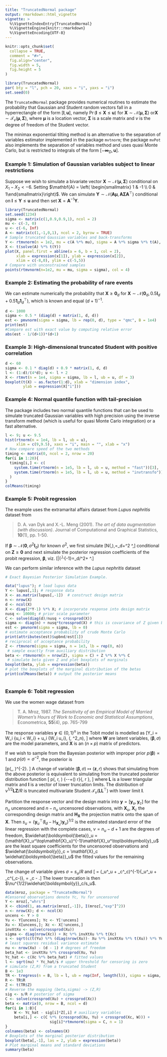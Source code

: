 ```yaml
---
title: "TruncatedNormal package"
output: rmarkdown::html_vignette
vignette: >
  %\VignetteIndexEntry{TruncatedNormal}
  %\VignetteEngine{knitr::rmarkdown}
  %\VignetteEncoding{UTF-8}
---
```


```r
knitr::opts_chunk$set(
  collapse = TRUE,
  comment = "#>",
  fig.align="center", 
  fig.width = 5, 
  fig.height = 5
)
```

```r
library(TruncatedNormal)
par( bty = "l", pch = 20, xaxs = "i", yaxs = "i")
set.seed(0)
```

The `TruncatedNormal` package provides numerical routines to estimate the  probability that Gaussian and Student random vectors fall in a hyperrectangle of the form $[\boldsymbol{l}, \boldsymbol{u}]$, namely $\Pr(\boldsymbol{l} \leq \boldsymbol{X} \leq \boldsymbol{u})$ for $\boldsymbol{X} \sim \mathcal{N}(\boldsymbol{\mu}, \boldsymbol{\Sigma})$ or$\boldsymbol{X} \sim \mathcal{T}_{\nu}(\boldsymbol{\mu}, \boldsymbol{\Sigma})$, where $\boldsymbol{\mu}$ is a location vector, $\boldsymbol{\Sigma}$ is a scale matrix and $\nu$ is the degree of freedom of the Student vector.

The minimax exponential tilting method is an alternative to the separation of variables estimator implemented in the package `mvtnorm`; the package `mvPot` also implements the separation of variables method and uses quasi Monte Carlo, but is restricted to integrals of the form $[-\boldsymbol{\infty}_D, \boldsymbol{u}]$. 

### Example 1: Simulation of Gaussian variables subject to linear restrictions

Suppose we wish to simulate a bivariate vector $\boldsymbol{X} \sim \mathcal{N}(\boldsymbol{\mu}, \boldsymbol{\Sigma})$ conditional on $X_1-X_2 < -6$. Setting $\mathbf{A} = \left( \begin{smallmatrix} 1 & -1 \\ 0 & 1\end{smallmatrix}\right)$. We can simulate $\boldsymbol{Y} \sim \mathcal{N}(\mathbf{A}\boldsymbol{\mu},\mathbf{A}\boldsymbol{\Sigma}\mathbf{A}^\top)$ conditional on $\boldsymbol{l} \leq \boldsymbol{Y} \leq \boldsymbol{u}$ and then set $\boldsymbol{X} = \mathbf{A}^{-1}\boldsymbol{Y}$.

```r
library(TruncatedNormal)
set.seed(1234)
sigma <- matrix(c(1,0.9,0.9,1), ncol = 2)
mu <- c(-3, 0)
u <- c(-6, Inf)
A <- matrix(c(1,-1,0,1), ncol = 2, byrow = TRUE)
# Sample truncated Gaussian variables and back-transforms
Y <- rtmvnorm(n = 1e2, mu = c(A %*% mu), sigma = A %*% sigma %*% t(A), ub = u)
X <- t(solve(A) %*% t(Y))
plot(X, panel.first = abline(a = 6, b = 1, col = 2),
     xlab = expression(x[1]), ylab = expression(x[2]), 
     xlim = c(-8,0), ylim = c(-5,5))
# Compare with unconstrained samples
points(rtmvnorm(n=1e2, mu = mu, sigma = sigma), col = 4) 
```

### Example 2: Estimating the probability of rare events

We can estimate numerically the probability that $\boldsymbol{X} \geq \boldsymbol{0}_d$ for $\boldsymbol{X} \sim \mathcal{N}(\boldsymbol{0}_d, 0.5\mathbf{I}_d + 0.5\mathbf{1}_d\mathbf{1}_d^\top)$, which is known and equal $(d+1)^{-1}$.

```r
d <- 1000
sigma <- 0.5 * (diag(d) + matrix(1, d, d))
est <- pmvnorm(sigma = sigma, lb = rep(0, d), type = "qmc", B = 1e4)
print(est)
#Compare est with exact value by computing relative error
abs(est - 1/(d+1))*(d+1)


```

### Example 3: High-dimensional truncated Student with positive correlation

```r
d <- 60
sigma <- 0.1 * diag(d) + 0.9 * matrix(1, d, d)
l <- (1:d)/(4*d); u <- l + 2
X <- rtmvt(n = 1e4, sigma = sigma, lb = l, ub = u, df = 3)
boxplot(t(X) ~ as.factor(1:d), xlab = "dimension index", 
        ylab = expression(X["i"]))

```

### Example 4: Normal quantile function with tail-precision

The package includes two normal quantile functions that can be used to simulate truncated Gaussian variables with high precision using the inverse transform method (which is useful for quasi Monte Carlo integration) or a fast alternative.

```r
l <- 9; u <- 9.5
hist(rtnorm(n = 1e4, lb = l, ub = u), 
     xlim = c(9,9.5), xaxs = "i", main = "", xlab = "x")
# Now compare speed of the two methods
timing <- matrix(0, ncol = 2, nrow = 20)
for(i in 1:20){
  timing[i,] <- c(
    system.time(rtnorm(n = 1e5, lb = l, ub = u, method = "fast"))[3],
    system.time(rtnorm(n = 1e5, lb = l, ub = u, method = "invtransfo"))[3]
  )
}
colMeans(timing)
```

### Example 5: Probit regression

The example uses the extramarital affairs dataset from _Lupus nephritis_ dataset from 

> D. A. van Dyk and X.-L. Meng (2001). *The art of data augmentation (with discussion)*. Journal of Computational and Graphical Statistics, **10**(1), pp. 1-50.


If $\boldsymbol{\beta}\sim \mathcal{N}(\mathbf{0},\sigma^2 \mathbf{I}_d)$ for known $\sigma^2$, we first simulate
\[\mathbf{Z}\sim N(\mathbf{0},\boldsymbol{\Sigma}),\qquad \boldsymbol{\Sigma}=\mathbf{I}_d+\sigma^2 \mathbf{X X}^\top,\]
conditional on $\mathbf{Z}\geq \mathbf{0}$ and next simulate the
posterior regression coefficients of the probit regression, $\boldsymbol{\beta}$, viz.
\[\boldsymbol{\beta}|\mathbf{Z}\sim \mathcal{N}(\mathbf{C X}^\top \mathbf{Z},\mathbf{C}),\qquad  \mathbf{C}^{-1}=\mathbf{I}_d/\sigma^2+ \mathbf{X}^\top\mathbf{X}.\]



We can perform similar inference with the _Lupus nephritis_ dataset

```r
# Exact Bayesian Posterior Simulation Example.

data("lupus"); # load lupus data
Y <- lupus[,1]; # response data
X <- as.matrix(lupus[,-1])  # construct design matrix
n <- nrow(X)
d <- ncol(X)
X <- diag(2*Y-1) %*% X; # incorporate response into design matrix
nusq <- 10000; # prior scale parameter
C <- solve(diag(d)/nusq + crossprod(X))
sigma <- diag(n) + nusq*tcrossprod(X) # this is covariance of Z given beta
est <- pmvnorm(sigma = sigma, lb = 0) 
# estimate acceptance probability of crude Monte Carlo
print(attributes(est)$upbnd/est[1])
# reciprocal of acceptance probability
Z <- rtmvnorm(sigma = sigma, n = 1e3, lb = rep(0, n))
 # sample exactly from auxiliary distribution
beta <- rtmvnorm(n = nrow(Z), sigma = C) + Z %*% X %*% C
 # simulate beta given Z and plot boxplots of marginals
boxplot(beta, ylab = expression(beta))
# plot the boxplots of the marginal distribution of the betas
print(colMeans(beta)) # output the posterior means
 
```

### Example 6: Tobit regression

We use the women wage dataset from 

> T. A. Mroz, 1987. *The Sensitivity of an Empirical Model of Married Women's Hours of Work to Economic and Statistical Assumptions*, Econometrica, **55**(4), pp. 765-799
  
The response variables $\boldsymbol{y} \in \{0,1\}^n$ in the Tobit model is modelled as
\[Y_i = W_i \mathrm{I}\{u_i < W_i\} + u_i \mathrm{I}\{W_i \leq u_i\}, \qquad \boldsymbol{W} \sim \mathcal{N}(\mathbf{X}\boldsymbol{\beta}, \sigma^2\mathbf{I}_n),
\]
where $\boldsymbol{W}$ are latent variables, $(\boldsymbol{\beta}, \sigma)$ are the model parameters,
and $\mathbf{X}$ is an $(n \times p)$ matrix of predictors. 

If we wish to sample from the Bayesian posterior with improper prior $p(\boldsymbol{\beta}) \propto 1$ and  $p(\sigma) \propto \sigma^{-2}$,  the posterior is

\[p(\boldsymbol{\beta},\sigma \mid \boldsymbol{y}, \mathbf{X})\propto \sigma^{-2}\exp\left[-\sum_{i:y_i>u_i}\left\{\frac{(y_i-\mathbf{x}_i^\top\beta)^2}{2\sigma^2}+\log(\sigma)\right\}+\sum_{i: y_i=u_i}\log\left\{\Phi\left( \frac{u_i-\mathbf{x}_i^\top\beta}{\sigma}\right)\right\}\right]. \]
A change of variable $(\boldsymbol{\beta}, \sigma) \mapsto (\boldsymbol{z}, r)$ shows that simulating from the
 above posterior is equivalent to simulating from the truncated posterior distribution function
\[ p(\mathbf{z}, r\mid \boldsymbol{y}, \mathbf{X})\propto
 \exp\left\{-\frac{\mathbf{z}^\top\mathbf{z}}{2}-\frac{r^2}{2}+(\nu-1)\ln
 r\right\}\mathrm{I}\{\sqrt{\nu}\, \mathbf{L}\mathbf{z}\geq r \mathbf{ l}\}, \]
where $\mathbf{L}$ is a lower triangular matrix and $\mathbf{l}$ is a vector of lower truncation limits. The distribution of $\nu^{1/2} \mathbf{LZ}/R$ is  truncated multivariate Student  $\mathcal{T}_{\nu}(\mathbf{LL}^\top)$ with lower limit $\mathbf{l}$. 

Partition the response vector and the design matrix into $\boldsymbol{y} = [\boldsymbol{y}_u, \boldsymbol{y}_c]$ for the $n_u$ uncensored and $n-n_u$ uncensored observations, with $\mathbf{X}_u$, $\mathbf{X}_c$ the corresponding design matrix and $\mathbf{H}_{\mathbf{X}}$ the projection matrix onto the span of $\mathbf{X}$. Then 
$s_u = \{\boldsymbol{y}_u^\top(\mathbf{I}_d -\mathrm{H}_{\mathbf{X}_u})\boldsymbol{y}_u\}^{1/2}$ is the estimated standard error of the linear regression with the complete cases, $\nu = n_u-d+1$ are the degrees of freedom, $\widehat{\boldsymbol{\beta}}_u = (\mathbf{X}_u^\top\mathbf{X}_u)^{-1}\mathbf{X}_u^\top\boldsymbol{y}_u$ are the least square coefficients for the uncensored observations and $\widehat{\boldsymbol{y}}_c = \mathbf{X}_c \widehat{\boldsymbol{\beta}}_u$ the fitted values for the remaining observations. 

The change of variable gives $\sigma =s_u/R$ and 
\[\boldsymbol{\beta} = (\mathbf{X}_u^\top\mathbf{X}_u + \mathbf{X}_c^\top\mathbf{X}_c)^{-1}\left\{\mathbf{X}_u^\top\boldsymbol{y}_u + \mathbf{X}_c^\top(\widehat{\boldsymbol{y}}_c-\sigma\boldsymbol{Z})\right\}, \qquad \boldsymbol{W} = \widehat{\boldsymbol{y}}_c - \sigma\boldsymbol{Z}.\]
The lower truncation is then $\nu^{1/2}\widehat{\boldsymbol{y}}_c/s_u$.


```r
data(mroz, package = "TruncatedNormal")
#Censored observations denote Yc, Yu for uncensored
Y <- mroz[,"whrs"]
X <- cbind(1, as.matrix(mroz[,-1]), I(mroz[,"exp"]^2))
n <- nrow(X); d <- ncol(X)
uncens <- Y > 0
Yu <- Y[uncens]; Yc <- Y[!uncens]
Xu <- X[uncens,]; Xc <- X[!uncens,]
invXtXu <- solve(crossprod(Xu))
sigma <- diag(nrow(Xc)) + Xc %*% invXtXu %*% t(Xc)
s <- sqrt(c(t(Yu) %*% (diag(nrow(Xu))- Xu %*% invXtXu %*% t(Xu)) %*% Yu))
# least squares residual variance estimate
nu <- nrow(Xu) - (d - 1) # degrees of freedom
beta_hat <- invXtXu %*% crossprod(Xu, Yu)
Yc_hat <- c(Xc %*% beta_hat) # fitted values
l <- sqrt(nu) * Yc_hat/s # upper threshold for censoring is zero
# simulate (Z,R) from a truncated Student
B <- 1e3
TR <- tregress(n = B, lb = l, ub = rep(Inf, length(l)), sigma = sigma, df = nu)
R <- TR$R
Z <- t(TR$Z)
# Reverse the mapping (beta,sigma) -> (Z,R) 
sig <- s/R # posterior of sigma
C <- solve(crossprod(Xu) + crossprod(Xc))
beta <- matrix(0, nrow = B, ncol = d)
for(i in 1:B){
    W <- Yc_hat - sig[i]*Z[,i] # auxiliary variables
    beta[i,] <- c(C %*% (crossprod(Xu, Yu) + crossprod(Xc, W))) + 
                    sig[i]*rtmvnorm(sigma = C, n = 1)
}
colnames(beta) <- colnames(X)
# Boxplots of the marginal posterior distribution
boxplot(beta[,-1], las = 2, ylab = expression(beta))
# Plot marginal means and standard deviations
summary(beta)
```
